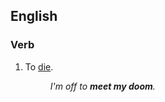 ==English==

===Verb===
{{en-verb|meets one's doom|meeting one's doom|met one's doom}}

# To [[die]].
#: ''I'm off to '''meet my doom'''.''